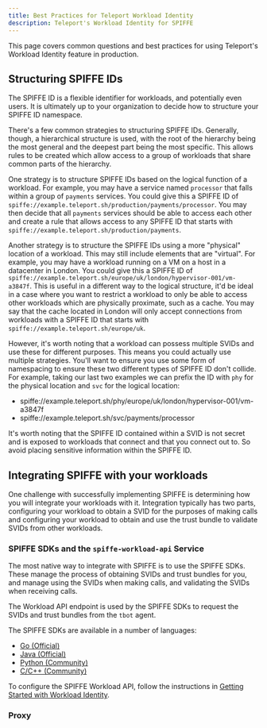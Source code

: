 ```yaml
---
title: Best Practices for Teleport Workload Identity
description: Teleport's Workload Identity for SPIFFE
---
```


This page covers common questions and best practices for using Teleport's
Workload Identity feature in production.

## Structuring SPIFFE IDs

The SPIFFE ID is a flexible identifier for workloads, and potentially even
users. It is ultimately up to your organization to decide how to structure
your SPIFFE ID namespace.

There's a few common strategies to structuring SPIFFE IDs. Generally, though, a
hierarchical structure is used, with the root of the hierarchy being the most
general and the deepest part being the most specific. This allows rules to be
created which allow access to a group of workloads that share common parts
of the hierarchy.

One strategy is to structure SPIFFE IDs based on the logical function of a
workload. For example, you may have a service named `processor` that falls
within a group of `payments` services. You could give this a SPIFFE ID of
`spiffe://example.teleport.sh/production/payments/processor`. You may then
decide that all `payments` services should be able to access each other and
create a rule that allows access to any SPIFFE ID that starts with
`spiffe://example.teleport.sh/production/payments`.

Another strategy is to structure the SPIFFE IDs using a more "physical" location
of a workload. This may still include elements that are "virtual". For example,
you may have a workload running on a VM on a host in a datacenter in London.
You could give this a SPIFFE ID of
`spiffe://example.teleport.sh/europe/uk/london/hypervisor-001/vm-a3847f`.
This is useful in a different way to the logical structure, it'd be ideal in a
case where you want to restrict a workload to only be able to access other
workloads which are physically proximate, such as a cache. You may say that
the cache located in London will only accept connections from workloads with a
SPIFFE ID that starts with `spiffe://example.teleport.sh/europe/uk`.

However, it's worth noting that a workload can possess multiple SVIDs and use
these for different purposes. This means you could actually use multiple
strategies. You'll want to ensure you use some form of namespacing to ensure
these two different types of SPIFFE ID don't collide. For example, taking our
last two examples we can prefix the ID with `phy` for the physical location
and `svc` for the logical location:

- spiffe://example.teleport.sh/phy/europe/uk/london/hypervisor-001/vm-a3847f
- spiffe://example.teleport.sh/svc/payments/processor

It's worth noting that the SPIFFE ID contained within a SVID is not secret and
is exposed to workloads that connect and that you connect out to. So avoid
placing sensitive information within the SPIFFE ID.

## Integrating SPIFFE with your workloads

One challenge with successfully implementing SPIFFE is determining how you will
integrate your workloads with it. Integration typically has two parts,
configuring your workload to obtain a SVID for the purposes of making calls and
configuring your workload to obtain and use the trust bundle to validate SVIDs
from other workloads.

### SPIFFE SDKs and the `spiffe-workload-api` Service

The most native way to integrate with SPIFFE is to use the SPIFFE SDKs. These
manage the process of obtaining SVIDs and trust bundles for you, and manage
using the SVIDs when making calls, and validating the SVIDs when receiving
calls.

The Workload API endpoint is used by the SPIFFE SDKs to request the SVIDs
and trust bundles from the `tbot` agent.

The SPIFFE SDKs are available in a number of languages:

- [Go (Official)](https://github.com/spiffe/go-spiffe)
- [Java (Official)](https://github.com/spiffe/java-spiffe)
- [Python (Community)](https://github.com/HewlettPackard/py-spiffe)
- [C/C++ (Community)](https://github.com/HewlettPackard/c-spiffe)

To configure the SPIFFE Workload API, follow the instructions in
[Getting Started with Workload Identity](./getting-started.mdx).

### Proxy
